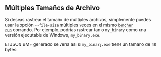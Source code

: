 
## Múltiples Tamaños de Archivo

Si deseas rastrear el tamaño de múltiples archivos,
simplemente puedes usar la opción `--file-size` múltiples veces en el mismo
<code><a href="/es/docs/explanation/bencher-run/">bencher run</a></code> comando.
Por ejemplo, podrías rastrear tanto `my_binary` como una versión ejecutable de Windows, `my_binary.exe`.

<MultiExample />

El JSON BMF generado se vería así si `my_binary.exe` tiene un tamaño de `48` bytes:

<MultiJsonExample />
